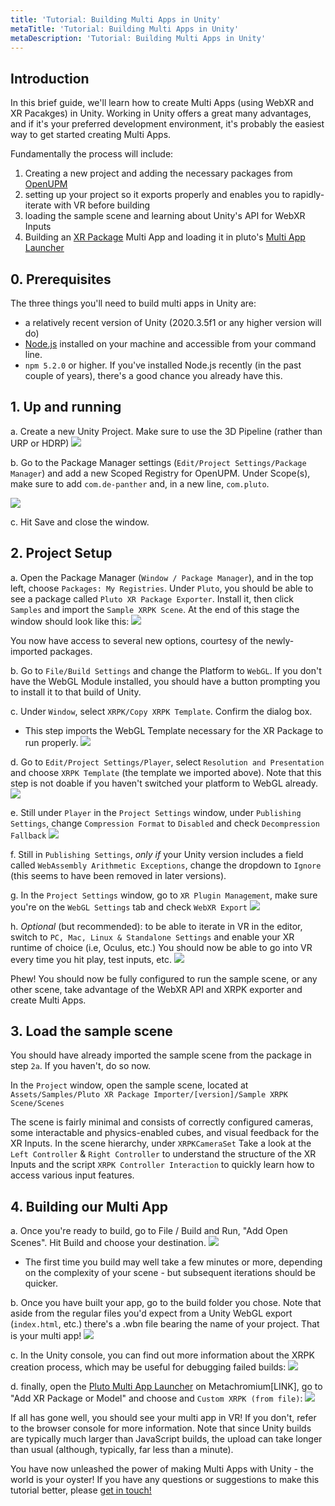 ```yaml
---
title: 'Tutorial: Building Multi Apps in Unity'
metaTitle: 'Tutorial: Building Multi Apps in Unity'
metaDescription: 'Tutorial: Building Multi Apps in Unity'
---
```


## Introduction

In this brief guide, we'll learn how to create Multi Apps (using WebXR and XR Pacakges) in Unity.
Working in Unity offers a great many advantages, and if it's your preferred development environment, it's probably the easiest way to get started creating Multi Apps.

Fundamentally the process will include:

1. Creating a new project and adding the necessary packages from [OpenUPM](https://openupm.com/docs/)
2. setting up your project so it exports properly and enables you to rapidly-iterate with VR before building
3. loading the sample scene and learning about Unity's API for WebXR Inputs
4. Building an [XR Package](../platforms/tb_webxr#xrpackages) Multi App and loading it in pluto's [Multi App Launcher](../platforms/tb_webxr#theplutomultiapplauncher)

## 0. Prerequisites

The three things you'll need to build multi apps in Unity are:

- a relatively recent version of Unity (2020.3.5f1 or any higher version will do)
- [Node.js](https://nodejs.org/en/) installed on your machine and accessible from your command line.
- `npm 5.2.0` or higher. If you've installed Node.js recently (in the past couple of years), there's a good chance you already have this.

## 1. Up and running

a. Create a new Unity Project. Make sure to use the 3D Pipeline (rather than URP or HDRP)
![](./unity_xrpk/1.png)

b. Go to the Package Manager settings (`Edit/Project Settings/Package Manager`) and add a new Scoped Registry for OpenUPM. Under Scope(s), make sure to add `com.de-panther` and, in a new line, `com.pluto`.

![](./unity_xrpk/2.png)

c. Hit Save and close the window.

## 2. Project Setup

a. Open the Package Manager (`Window / Package Manager`), and in the top left, choose `Packages: My Registries`. Under `Pluto`, you should be able to see a package called `Pluto XR Package Exporter`.
Install it, then click `Samples` and import the `Sample XRPK Scene`. At the end of this stage the window should look like this:
![](./unity_xrpk/3.png)

You now have access to several new options, courtesy of the newly-imported packages.

b. Go to `File/Build Settings` and change the Platform to `WebGL`. If you don't have the WebGL Module installed, you should have a button prompting you to install it to that build of Unity.

c. Under `Window`, select `XRPK/Copy XRPK Template`. Confirm the dialog box.

- This step imports the WebGL Template necessary for the XR Package to run properly.
  ![](./unity_xrpk/4.png)

d. Go to `Edit/Project Settings/Player`, select `Resolution and Presentation` and choose `XRPK Template` (the template we imported above). Note that this step is not doable if you haven't switched your platform to WebGL already.
![](./unity_xrpk/5.png)

e. Still under `Player` in the `Project Settings` window, under `Publishing Settings`, change `Compression Format` to `Disabled` and check `Decompression Fallback`
![](./unity_xrpk/6.png)

f. Still in `Publishing Settings`, _only if_ your Unity version includes a field called `WebAssembly Arithmetic Exceptions`, change the dropdown to `Ignore` (this seems to have been removed in later versions).

g. In the `Project Settings` window, go to `XR Plugin Management`, make sure you're on the `WebGL Settings` tab and check `WebXR Export`
![](./unity_xrpk/7.png)

h. _Optional_ (but recommended): to be able to iterate in VR in the editor, switch to `PC, Mac, Linux & Standalone Settings` and enable your XR runtime of choice (i.e, Oculus, etc.)
You should now be able to go into VR every time you hit play, test inputs, etc.
![](./unity_xrpk/8.png)

Phew! You should now be fully configured to run the sample scene, or any other scene, take advantage of the WebXR API and XRPK exporter and create Multi Apps.

## 3. Load the sample scene

You should have already imported the sample scene from the package in step `2a`. If you haven't, do so now.

In the `Project` window, open the sample scene, located at `Assets/Samples/Pluto XR Package Importer/[version]/Sample XRPK Scene/Scenes`

The scene is fairly minimal and consists of correctly configured cameras, some interactable and physics-enabled cubes, and visual feedback for the XR Inputs.
In the scene hierarchy, under `XRPKCameraSet` Take a look at the `Left Controller` & `Right Controller` to understand the structure of the XR Inputs and the script `XRPK Controller Interaction` to quickly learn how to access various input features.

## 4. Building our Multi App

a. Once you're ready to build, go to File / Build and Run, "Add Open Scenes". Hit Build and choose your destination.
![](./unity_xrpk/9.png)

- The first time you build may well take a few minutes or more, depending on the complexity of your scene - but subsequent iterations should be quicker.

b. Once you have built your app, go to the build folder you chose. Note that aside from the regular files you'd expect from a Unity WebGL export (`index.html`, etc.) there's a .wbn file bearing the name of your project. That is your multi app!
![](./unity_xrpk/10.png)

c. In the Unity console, you can find out more information about the XRPK creation process, which may be useful for debugging failed builds:
![](./unity_xrpk/11.png)

d. finally, open the [Pluto Multi App Launcher](https://chimera.pluto.app/) on Metachromium[LINK], go to "Add XR Package or Model" and choose and `Custom XRPK (from file)`:
![](./unity_xrpk/12.png)

If all has gone well, you should see your multi app in VR! If you don't, refer to the browser console for more information.
Note that since Unity builds are typically much larger than JavaScript builds, the upload can take longer than usual (although, typically, far less than a minute).

You have now unleashed the power of making Multi Apps with Unity - the world is your oyster! If you have any questions or suggestions to make this tutorial better, please [get in touch!](mailto:mait@plutovr.com)
